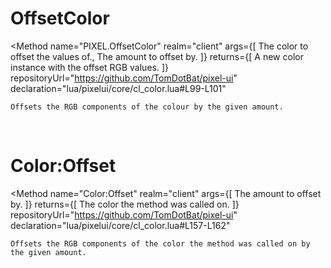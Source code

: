 
# OffsetColor
<Method
	name="PIXEL.OffsetColor"
	realm="client"
	args={[
		<Argument type="Color" name="color">The color to offset the values of.</Argument>,
		<Argument type="number" name="offset">The amount to offset by.</Argument>
	]}
	returns={[
		<ReturnValue type="Color">A new color instance with the offset RGB values.</ReturnValue>
	]}
	repositoryUrl="https://github.com/TomDotBat/pixel-ui"
	declaration="lua/pixelui/core/cl_color.lua#L99-L101"
>
	Offsets the RGB components of the colour by the given amount.
</Method>

<br/>

# Color:Offset
<Method
	name="Color:Offset"
	realm="client"
	args={[
		<Argument type="number" name="offset">The amount to offset by.</Argument>
	]}
	returns={[
		<ReturnValue type="Color">The color the method was called on.</ReturnValue>
	]}
	repositoryUrl="https://github.com/TomDotBat/pixel-ui"
	declaration="lua/pixelui/core/cl_color.lua#L157-L162"
>
	Offsets the RGB components of the color the method was called on by the given amount.
</Method>